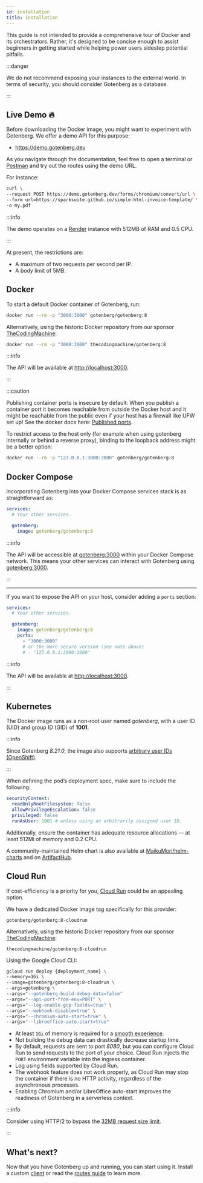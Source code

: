 ```yaml
---
id: installation
title: Installation
---
```


This guide is not intended to provide a comprehensive tour of Docker and its orchestrators. Rather, it's designed to
be concise enough to assist beginners in getting started while helping power users sidestep potential pitfalls.

:::danger

We do not recommend exposing your instances to the external world. In terms of security, you should consider Gotenberg
as a database.

:::

## Live Demo 🔥

Before downloading the Docker image, you might want to experiment with Gotenberg. We offer a demo API for this purpose:

* https://demo.gotenberg.dev

As you navigate through the documentation, feel free to open a terminal or [Postman](https://www.postman.com/) and try
out the routes using the demo URL.

For instance:

```bash
curl \
--request POST https://demo.gotenberg.dev/forms/chromium/convert/url \
--form url=https://sparksuite.github.io/simple-html-invoice-template/ \
-o my.pdf
```

:::info

The demo operates on a [Render](https://render.com) instance with 512MB of RAM and 0.5 CPU.

:::

At present, the restrictions are:

* A maximum of two requests per second per IP.
* A body limit of 5MB.

## Docker

To start a default Docker container of Gotenberg, run:

```bash
docker run --rm -p "3000:3000" gotenberg/gotenberg:8
```

Alternatively, using the historic Docker repository from our sponsor [TheCodingMachine](https://www.thecodingmachine.com):

```bash
docker run --rm -p "3000:3000" thecodingmachine/gotenberg:8
```

:::info

The API will be available at [http://localhost:3000](http://localhost:3000).

:::

:::caution

Publishing container ports is insecure by default: When you publish a container port it becomes reachable from outside the Docker host and it might be reachable from the public even if your host has a firewall like UFW set up! See the docker docs here: [Published ports](https://docs.docker.com/engine/network/#published-ports).

To restrict access to the host only (for example when using gotenberg internally or behind a reverse proxy), binding to the loopback address might be a better option:

```bash
docker run --rm -p "127.0.0.1:3000:3000" gotenberg/gotenberg:8
```

## Docker Compose

Incorporating Gotenberg into your Docker Compose services stack is as straightforward as:

```yaml title="compose.yaml"
services:
  # Your other services.

  gotenberg:
    image: gotenberg/gotenberg:8
```

:::info


The API will be accessible at [gotenberg:3000](http://gotenberg:3000) within your Docker Compose network.
This means your other services can interact with Gotenberg using [gotenberg:3000](http://gotenberg:3000).

:::

---

If you want to expose the API on your host, consider adding a `ports` section:

```yaml title="compose.yaml"
services:
  # Your other services.

  gotenberg:
    image: gotenberg/gotenberg:8
    ports:
      - "3000:3000"
      # or the more secure version (see note above)
      # - "127.0.0.1:3000:3000"
```

:::info

The API will be available at [http://localhost:3000](http://localhost:3000).

:::

## Kubernetes

The Docker image runs as a non-root user named *gotenberg*, with a user ID (UID) and group ID (GID) of **1001**.

:::info

Since Gotenberg *8.21.0*, the image also supports [arbitrary user IDs (OpenShift)](https://docs.redhat.com/en/documentation/openshift_container_platform/4.15/html/images/creating-images#enable-images-for-source-to-image_create-images).

:::

When defining the pod’s deployment spec, make sure to include the following:

```yaml
securityContext:
  readOnlyRootFilesystem: false
  allowPrivilegeEscalation: false
  privileged: false
  runAsUser: 1001 # unless using an arbitrarily assigned user ID.
```

Additionally, ensure the container has adequate resource allocations — at least 512Mi of memory and 0.2 CPU.

A community-maintained Helm chart is also available at [MaikuMori/helm-charts](https://github.com/MaikuMori/helm-charts) and on
[ArtifactHub](https://artifacthub.io/packages/helm/maikumori/gotenberg).

## Cloud Run

If cost-efficiency is a priority for you, [Cloud Run](https://cloud.google.com/run) could be an appealing option.

We have a dedicated Docker image tag specifically for this provider:

```
gotenberg/gotenberg:8-cloudrun
```

Alternatively, using the historic Docker repository from our sponsor [TheCodingMachine](https://www.thecodingmachine.com):

```
thecodingmachine/gotenberg:8-cloudrun
```

Using the Google Cloud CLI:

```bash
gcloud run deploy {deployment_name} \
--memory=1Gi \
--image=gotenberg/gotenberg:8-cloudrun \
--args=gotenberg \
--args="--gotenberg-build-debug-data=false"
--args="--api-port-from-env=PORT" \
--args="--log-enable-gcp-fields=true" \
--args="--webhook-disable=true" \
--args="--chromium-auto-start=true" \
--args="--libreoffice-auto-start=true"
```

* At least `1Gi` of memory is required for a [smooth experience](https://github.com/gotenberg/gotenberg/issues/950#issuecomment-2329228662).
* Not building the debug data can drastically decrease startup time.
* By default, requests are sent to port *8080*, but you can configure Cloud Run to send requests to the port of your choice.
Cloud Run injects the `PORT` environment variable into the ingress container.
* Log using fields supported by Cloud Run.
* The webhook feature does not work properly, as Cloud Run may stop the container if there is no HTTP activity, regardless
of the asynchronous processes.
* Enabling Chromium and/or LibreOffice auto-start improves the readiness of Gotenberg in a serverless context.

:::info

Consider using HTTP/2 to bypass the [32MB request size limit](https://cloud.google.com/run/quotas?hl=en).

:::

## What's next?

Now that you have Gotenberg up and running, you can start using it. Install a custom [client](clients) or
read the [routes guide](/docs/routes) to learn more.
